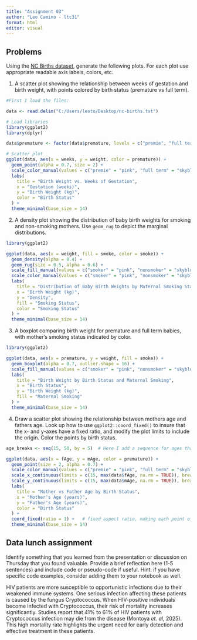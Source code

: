 ---
title: "Assignment 03"
author: "Leo Camino - ltc31"
format: html
editor: visual
---

## **Problems**

Using the [NC Births dataset](https://github.com/Bio723-class/example-datasets/raw/master/nc-births.txt), generate the following plots. For each plot use appropriate readable axis labels, colors, etc.

1.  A scatter plot showing the relationship between weeks of gestation and birth weight, with points colored by birth status (premature vs full term).

```{r}

#First I load the files:

data <- read.delim("C:/Users/leoto/Desktop/nc-births.txt")

# Load libraries
library(ggplot2)
library(dplyr)

data$premature <- factor(data$premature, levels = c("premie", "full term"))

# Scatter plot
ggplot(data, aes(x = weeks, y = weight, color = premature)) +
  geom_point(alpha = 0.7, size = 2) +
  scale_color_manual(values = c("premie" = "pink", "full term" = "skyblue")) +
  labs(
    title = "Birth Weight vs. Weeks of Gestation",
    x = "Gestation (weeks)",
    y = "Birth Weight (kg)",
    color = "Birth Status"
  ) +
  theme_minimal(base_size = 14)

```

2.  A density plot showing the distribution of baby birth weights for smoking and non-smoking mothers. Use `geom_rug` to depict the marginal distributions.

```{r}
library(ggplot2)

ggplot(data, aes(x = weight, fill = smoke, color = smoke)) +
  geom_density(alpha = 0.4) +     
  geom_rug(size = 0.5, alpha = 0.6) +  
  scale_fill_manual(values = c("smoker" = "pink", "nonsmoker" = "skyblue")) +
  scale_color_manual(values = c("smoker" = "pink", "nonsmoker" = "skyblue")) +
  labs(
    title = "Distribution of Baby Birth Weights by Maternal Smoking Status",
    x = "Birth Weight (kg)",
    y = "Density",
    fill = "Smoking Status",
    color = "Smoking Status"
  ) +
  theme_minimal(base_size = 14)
```

3.  A boxplot comparing birth weight for premature and full term babies, with mother’s smoking status indicated by color.

```{r}
library(ggplot2)

ggplot(data, aes(x = premature, y = weight, fill = smoke)) +
  geom_boxplot(alpha = 0.7, outlier.shape = 16) +
  scale_fill_manual(values = c("smoker" = "pink", "nonsmoker" = "skyblue")) +
  labs(
    title = "Birth Weight by Birth Status and Maternal Smoking",
    x = "Birth Status",
    y = "Birth Weight (kg)",
    fill = "Maternal Smoking"
  ) +
  theme_minimal(base_size = 14)
```

4.  Draw a scatter plot showing the relationship between mothers age and fathers age. Look up how to use `ggplot2::coord_fixed()` to insure that the x- and y-axes have a fixed ratio, and modify the plot limits to include the origin. Color the points by birth status.

```{r, warning=FALSE}


age_breaks <- seq(15, 50, by = 5)  # Here I add a sequence for ages that I will use later, from 15 to 50 in steps of 5.

ggplot(data, aes(x = fAge, y = mAge, color = premature)) +
  geom_point(size = 2, alpha = 0.7) +
  scale_color_manual(values = c("premie" = "pink", "full term" = "skyblue")) +
  scale_x_continuous(limits = c(15, max(data$fAge, na.rm = TRUE)), breaks = age_breaks) +
  scale_y_continuous(limits = c(15, max(data$mAge, na.rm = TRUE)), breaks = age_breaks) +
  labs(
    title = "Mother vs Father Age by Birth Status",
    x = "Mother's Age (years)",
    y = "Father's Age (years)",
    color = "Birth Status"
  ) +
  coord_fixed(ratio = 1) +   # fixed aspect ratio, making each point of x correspond to a point in y.
  theme_minimal(base_size = 14)
```

## **Data lunch assignment**

Identify something that you learned from the presentation or discussion on Thursday that you found valuable. Provide a brief reflection here (1-5 sentences) and include code or pseudo-code if useful. Hint: if you have specific code examples, consider adding them to your notebook as well.

HIV patients are more susceptible to opportunistic infections due to their weakened immune systems. One serious infection affecting these patients is caused by the fungus Cryptococcus. When HIV-positive individuals become infected with Cryptococcus, their risk of mortality increases significantly. Studies report that 41% to 61% of HIV patients with Cryptococcus infection may die from the disease (Montoya *et. al*, 2025). This high mortality rate highlights the urgent need for early detection and effective treatment in these patients.
